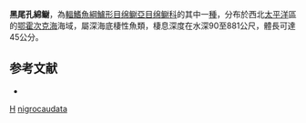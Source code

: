 {{Speciesbox
| taxon = Bothrocarina nigrocaudata
| status = NE
| status_system = IUCN3.1
| binomial_authority = [[Suvorov|Suvorov]], 1935
| synonyms = *''Lycogrammoides nigrocaudatus''<br /><small>Suvorov, 1935</small>
}}

'''黑尾孔綿鳚'''，為[[輻鰭魚綱|輻鰭魚綱]][[鱸形目|鱸形目]][[绵鳚亞目|绵鳚亞目]][[绵鳚科|绵鳚科]]的其中一[[種|種]]，分布於西北[[太平洋|太平洋]]區的[[鄂霍次克海|鄂霍次克海]]海域，屬深海底棲性魚類，棲息深度在水深90至881公尺，體長可達45公分。

==参考文献==
*{{FishBase_species|genus=Bothrocarina|species=nigrocaudata|year=2011|month=12}}

{{鱸形目小作品}}

{{taxonbar}}
[[Category:_1935年描述的鱼类|H]]
[[Category:孔綿鳚属|nigrocaudata]]